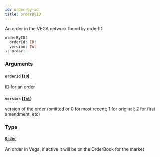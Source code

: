 ```yaml
---
id: order-by-id
title: orderByID
---
```



An order in the VEGA network found by orderID

```graphql
orderByID(
  orderId: ID!
  version: Int
): Order!
```


### Arguments

#### `orderId` ([`ID`](/docs/mainnet/graphql/scalars/id))

ID for an order


#### `version` ([`Int`](/docs/mainnet/graphql/scalars/int))

version of the order (omitted or 0 for most recent; 1 for original; 2 for first amendment, etc)


### Type

#### [`Order`](/docs/mainnet/graphql/objects/order) 

An order in Vega, if active it will be on the OrderBook for the market




